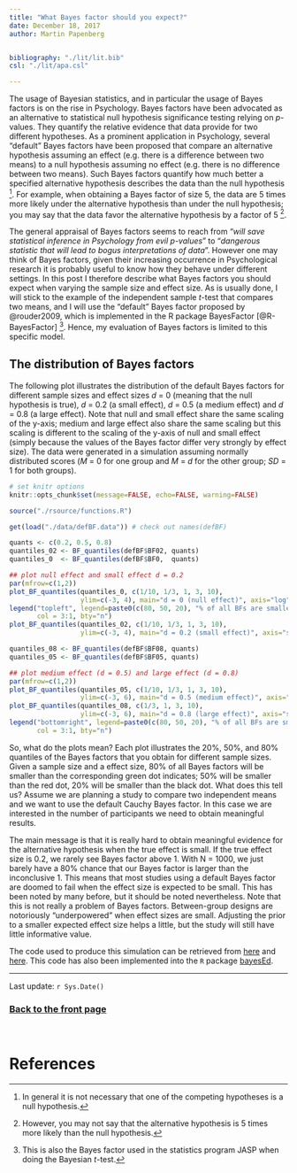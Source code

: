 ```yaml
---
title: "What Bayes factor should you expect?"
date: December 18, 2017
author: Martin Papenberg


bibliography: "./lit/lit.bib"
csl: "./lit/apa.csl"

---
```


The usage of Bayesian statistics, and in particular the usage of Bayes 
factors is on the rise in Psychology. Bayes factors have been advocated 
as an alternative to statistical null hypothesis significance testing 
relying on *p*-values. They quantify the relative evidence that data 
provide for two different hypotheses. As a prominent application in 
Psychology, several "default" Bayes factors have been proposed that 
compare an alternative hypothesis assuming an effect (e.g. there is a 
difference between two means) to a null hypothesis assuming no effect 
(e.g. there is no difference between two means). Such Bayes factors 
quantify how much better a specified alternative hypothesis describes 
the data than the null hypothesis [^1]. For example, when obtaining a 
Bayes factor of size 5, the data are 5 times more likely under the 
alternative hypothesis than under the null hypothesis; you may say that 
the data favor the alternative hypothesis by a factor of 5 [^2].

The general appraisal of Bayes factors seems to reach from "*will save
statistical inference in Psychology from evil p-values*" to "*dangerous
statistic that will lead to bogus interpretations of data*". However one
may think of Bayes factors, given their increasing occurrence in
Psychological research it is probably useful to know how they behave
under different settings. In this post I therefore describe what Bayes
factors you should expect when varying the sample size and effect
size. As is usually done, I will stick to the example of the independent
sample *t*-test that compares two means, and I will use the "default"
Bayes factor proposed by @rouder2009, which is implemented in the R
package BayesFactor [@R-BayesFactor] [^3]. Hence, my evaluation of Bayes 
factors is limited to this specific model.

## The distribution of Bayes factors

The following plot illustrates the distribution of the default Bayes 
factors for different sample sizes and effect sizes *d* = 0 (meaning 
that the null hypothesis is true), *d* = 0.2 (a small effect), *d* = 0.5 
(a medium effect) and *d* = 0.8 (a large effect). Note that null and 
small effect share the same scaling of the y-axis; medium and large 
effect also share the same scaling but this scaling is different to the 
scaling of the y-axis of null and small effect (simply because the 
values of the Bayes factor differ very strongly by effect size). The 
data were generated in a simulation assuming normally distributed scores 
(*M* = 0 for one group and *M* = *d* for the other group; *SD* = 1 for 
both groups).


```r
# set knitr options
knitr::opts_chunk$set(message=FALSE, echo=FALSE, warning=FALSE)

source("./rsource/functions.R")

get(load("./data/defBF.data")) # check out names(defBF)

quants <- c(0.2, 0.5, 0.8)
quantiles_02 <- BF_quantiles(defBF$BF02, quants)
quantiles_0  <- BF_quantiles(defBF$BF0,  quants)

## plot null effect and small effect d = 0.2
par(mfrow=c(1,2))
plot_BF_quantiles(quantiles_0, c(1/10, 1/3, 1, 3, 10),
                  ylim=c(-3, 4), main="d = 0 (null effect)", axis="log")
legend("topleft", legend=paste0(c(80, 50, 20), "% of all BFs are smaller"), pch = 3,
       col = 3:1, bty="n")
plot_BF_quantiles(quantiles_02, c(1/10, 1/3, 1, 3, 10),
                  ylim=c(-3, 4), main="d = 0.2 (small effect)", axis="standard")
```

```r

quantiles_08 <- BF_quantiles(defBF$BF08, quants)
quantiles_05 <- BF_quantiles(defBF$BF05, quants)

## plot medium effect (d = 0.5) and large effect (d = 0.8)
par(mfrow=c(1,2))
plot_BF_quantiles(quantiles_05, c(1/10, 1/3, 1, 3, 10),
                  ylim=c(-3, 6), main="d = 0.5 (medium effect)", axis="log")
plot_BF_quantiles(quantiles_08, c(1/3, 1, 3, 10),
                  ylim=c(-3, 6), main="d = 0.8 (large effect)", axis="standard")
legend("bottomright", legend=paste0(c(80, 50, 20), "% of all BFs are smaller"), pch = 3,
       col = 3:1, bty="n")
```


So, what do the plots mean? Each plot illustrates the 20%, 50%, and 80%
quantiles of the Bayes factors that you obtain for different sample
sizes. Given a sample size and a effect size, 80% of all Bayes factors
will be smaller than the corresponding green dot indicates; 50% will be
smaller than the red dot, 20% will be smaller than the black dot. What
does this tell us? Assume we are planning a study to compare two
independent means and we want to use the default Cauchy Bayes factor. In
this case we are interested in the number of participants we need to
obtain meaningful results.

The main message is that it is really hard to obtain meaningful evidence 
for the alternative hypothesis when the true effect is small. If the 
true effect size is 0.2, we rarely see Bayes factor above 1. With N = 
1000, we just barely have a 80% chance that our Bayes factor is larger 
than the inconclusive 1. This means that most studies using a default 
Bayes factor are doomed to fail when the effect size is expected to be 
small. This has been noted by many before, but it should be noted 
nevertheless. Note that this is not really a problem of Bayes factors. 
Between-group designs are notoriously "underpowered" when effect sizes 
are small. Adjusting the prior to a smaller expected effect size helps a 
little, but the study will still have little informative value.

The code used to produce this simulation can be retrieved from 
[here](./rmdsource/rsource/expectedBF.R) and 
[here](./rmdsource/rsource/functions.R). This code has also been 
implemented into the `R` package 
[bayesEd](https://github.com/m-Py/bayesEd).

---

Last update: `r Sys.Date()`

### <a href="index.html">Back to the front page</a>

&nbsp;

# References

[^1]: In general it is not necessary that one of the competing
hypotheses is a null hypothesis.

[^2]: However, you may not say that the alternative hypothesis is 5
times more likely than the null hypothesis.

[^3]: This is also the Bayes factor used in the statistics program JASP
when doing the Bayesian *t*-test.

